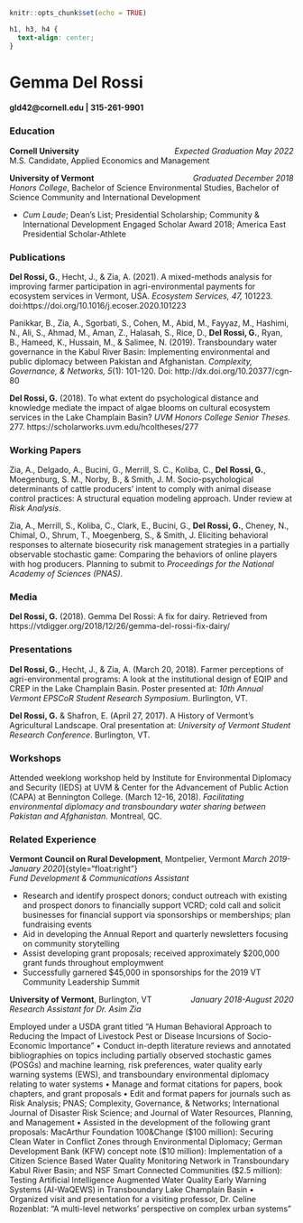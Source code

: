 
```r
knitr::opts_chunk$set(echo = TRUE)
```

```css
h1, h3, h4 {
  text-align: center;
}
```

# **Gemma Del Rossi**

#### gld42@cornell.edu | 315-261-9901

### Education
**Cornell University**  [*Expected Graduation May 2022*]{style="float:right"}  
M.S. Candidate, Applied Economics and Management

**University of Vermont**  [*Graduated December 2018*]{style="float:right"}   
*Honors College*, Bachelor of Science Environmental Studies, Bachelor of Science Community and International Development 

* *Cum Laude*; Dean’s List; Presidential Scholarship; Community & International Development Engaged Scholar Award 2018; America East Presidential Scholar-Athlete

### Publications 

**Del Rossi, G.**, Hecht, J., & Zia, A. (2021). A mixed-methods analysis for improving farmer participation in agri-environmental payments for ecosystem services in Vermont, USA. *Ecosystem Services, 47,* 101223. doi:https://doi.org/10.1016/j.ecoser.2020.101223  

Panikkar, B., Zia, A., Sgorbati, S., Cohen, M., Abid, M., Fayyaz, M., Hashimi, N., Ali, S., Ahmad, M., Aman, Z., Halasah, S., Rice, D., **Del Rossi, G.**, Ryan, B., Hameed, K., Hussain, M., & Salimee, N. (2019). Transboundary water governance in the Kabul River Basin: Implementing environmental and public diplomacy between Pakistan and Afghanistan. *Complexity, Governance, & Networks, 5*(1): 101-120. Doi: http://dx.doi.org/10.20377/cgn-80  

**Del Rossi, G.** (2018). To what extent do psychological distance and knowledge mediate the impact of algae blooms on cultural ecosystem services in the Lake Champlain Basin? *UVM Honors College Senior Theses.* 277. https://scholarworks.uvm.edu/hcoltheses/277  

###  Working Papers 

Zia, A., Delgado, A., Bucini, G., Merrill, S. C., Koliba, C., **Del Rossi, G.**, Moegenburg, S. M., Norby, B., & Smith, J. M. Socio-psychological determinants of cattle producers’ intent to comply with animal disease control practices: A structural equation modeling approach. Under review at *Risk Analysis*.

Zia, A., Merrill, S., Koliba, C., Clark, E., Bucini, G., **Del Rossi, G.**, Cheney, N., Chimal, O., Shrum, T., Moegenberg, S., & Smith, J. Eliciting behavioral responses to alternate biosecurity risk management strategies in a partially observable stochastic game: Comparing the behaviors of online players with hog producers. Planning to submit to *Proceedings for the National Academy of Sciences (PNAS)*.

### Media 

**Del Rossi, G.** (2018). Gemma Del Rossi: A fix for dairy. Retrieved from https://vtdigger.org/2018/12/26/gemma-del-rossi-fix-dairy/

### Presentations

**Del Rossi, G.**, Hecht, J., & Zia, A. (March 20, 2018). Farmer perceptions of agri-environmental programs: A look at the institutional design of EQIP and CREP in the Lake Champlain Basin. Poster presented at: *10th Annual Vermont EPSCoR Student Research Symposium*. Burlington, VT.

**Del Rossi, G.** & Shafron, E. (April 27, 2017). A History of Vermont’s Agricultural Landscape. Oral presentation at: *University of Vermont Student Research Conference*. Burlington, VT.

### Workshops

Attended weeklong workshop held by Institute for Environmental Diplomacy and Security (IEDS) at UVM & Center for the Advancement of Public Action (CAPA) at Bennington College. (March 12-16, 2018). *Facilitating environmental diplomacy and transboundary water sharing between Pakistan and Afghanistan.* Montreal, QC.

### Related Experience

**Vermont Council on Rural Development**, Montpelier, Vermont *March 2019-January 2020*]{style="float:right"}  
*Fund Development & Communications Assistant*  

* Research and identify prospect donors; conduct outreach with existing and prospect donors to financially support VCRD; cold call and solicit businesses for financial support via sponsorships or memberships; plan fundraising events
* Aid in developing the Annual Report and quarterly newsletters focusing on community storytelling
* Assist developing grant proposals; received approximately $200,000 grant funds throughout employmwent
* Successfully garnered $45,000 in sponsorships for the 2019 VT Community Leadership Summit

**University of Vermont**, Burlington, VT[*January 2018-August 2020*]{style="float:right"}   
*Research Assistant for Dr. Asim Zia*

Employed under a USDA grant titled “A Human Behavioral Approach to Reducing the Impact of Livestock Pest or Disease Incursions of Socio-Economic Importance”
• Conduct in-depth literature reviews and annotated bibliographies on topics including partially observed stochastic games (POSGs) and machine learning, risk preferences, water quality early warning systems (EWS), and transboundary environmental diplomacy relating to water systems
• Manage and format citations for papers, book chapters, and grant proposals
• Edit and format papers for journals such as Risk Analysis; PNAS; Complexity, Governance, & Networks; International Journal of Disaster Risk Science; and Journal of Water Resources, Planning, and Management
• Assisted in the development of the following grant proposals: MacArthur Foundation 100&Change ($100 million): Securing Clean Water in Conflict Zones through Environmental Diplomacy; German Development Bank (KFW) concept note ($10 million): Implementation of a Citizen Science Based Water Quality Monitoring Network in Transboundary Kabul River Basin; and NSF Smart Connected Communities ($2.5 million): Testing Artificial Intelligence Augmented Water Quality Early Warning Systems (AI-WaQEWS) in Transboundary Lake Champlain Basin
• Organized visit and presentation for a visiting professor, Dr. Celine Rozenblat: “A multi-level networks’ perspective on complex urban systems”
